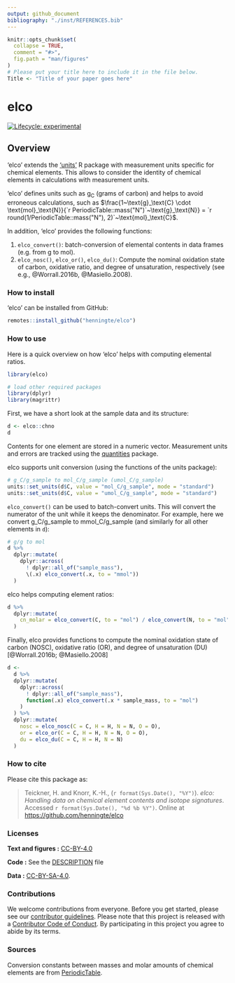 ```yaml
---
output: github_document
bibliography: "./inst/REFERENCES.bib"
---
```


<!-- README.md is generated from README.Rmd. Please edit that file -->

```r
knitr::opts_chunk$set(
  collapse = TRUE,
  comment = "#>",
  fig.path = "man/figures"
)
# Please put your title here to include it in the file below.
Title <- "Title of your paper goes here"
```

# elco

<!-- badges: start -->
[![Lifecycle: experimental](https://img.shields.io/badge/lifecycle-experimental-orange.svg)](https://www.tidyverse.org/lifecycle/#experimental)
<!-- badges: end -->

## Overview

'elco' extends the ['units'](https://r-quantities.github.io/units/) R package with measurement units specific for chemical elements. This allows to consider the identity of chemical elements in calculations with measurement units. 

'elco' defines units such as g$_\text{C}$ (grams of carbon) and helps to avoid erroneous calculations, such as $\frac{1~\text{g}_\text{C}  \cdot \text{mol}_\text{N}}{`r PeriodicTable::mass("N")`~\text{g}_\text{N}} = `r round(1/PeriodicTable::mass("N"), 2)`~\text{mol}_\text{C}$. 

In addition, 'elco' provides the following functions: 

1. `elco_convert()`: batch-conversion of elemental contents in data frames (e.g. from g to mol). 
2. `elco_nosc()`, `elco_or()`, `elco_du()`: Compute the nominal oxidation state of carbon, oxidative ratio, and degree of unsaturation, respectively (see e.g., @Worrall.2016b, @Masiello.2008).


### How to install

'elco' can be installed from GitHub:

```r
remotes::install_github("henningte/elco")
```


### How to use

Here is a quick overview on how 'elco' helps with computing elemental ratios.

```r
library(elco)

# load other required packages
library(dplyr)
library(magrittr)
```


First, we have a short look at the sample data and its structure:

```r
d <- elco::chno
d
```

Contents for one element are stored in a numeric vector. Measurement units and errors are tracked using the [quantities](https://github.com/r-quantities/quantities) package.

elco supports unit conversion (using the functions of the units package):

```r
# g_C/g_sample to mol_C/g_sample (umol_C/g_sample)
units::set_units(d$C, value = "mol_C/g_sample", mode = "standard")
units::set_units(d$C, value = "umol_C/g_sample", mode = "standard")
```


`elco_convert()` can be used to batch-convert units. This will convert the numerator of the unit while it keeps the denominator. For example, here we convert g_C/g_sample to mmol_C/g_sample (and similarly for all other elements in `d`):

```r
# g/g to mol
d %>% 
  dplyr::mutate(
    dplyr::across(
      ! dplyr::all_of("sample_mass"), 
      \(.x) elco_convert(.x, to = "mmol"))
  )
```

elco helps computing element ratios:

```r
d %>%
  dplyr::mutate(
    cn_molar = elco_convert(C, to = "mol") / elco_convert(N, to = "mol")
  )
```

Finally, elco provides functions to compute the nominal oxidation state of carbon (NOSC), oxidative ratio (OR), and degree of unsaturation (DU) [@Worrall.2016b; @Masiello.2008]

```r
d <- 
  d %>% 
  dplyr::mutate(
    dplyr::across(
      ! dplyr::all_of("sample_mass"),
      function(.x) elco_convert(.x * sample_mass, to = "mol")
    )
  ) %>%
  dplyr::mutate(
    nosc = elco_nosc(C = C, H = H, N = N, O = O),
    or = elco_or(C = C, H = H, N = N, O = O),
    du = elco_du(C = C, H = H, N = N)
  )
```


### How to cite

Please cite this package as:

> Teickner, H. and Knorr, K.-H., (`r format(Sys.Date(), "%Y")`). _elco: Handling data on chemical element contents and isotope signatures_. Accessed `r format(Sys.Date(), "%d %b %Y")`. Online at <https://github.com/henningte/elco>

### Licenses

**Text and figures :**  [CC-BY-4.0](http://creativecommons.org/licenses/by/4.0/)

**Code :** See the [DESCRIPTION](DESCRIPTION) file

**Data :** [CC-BY-SA-4.0](https://creativecommons.org/licenses/by-sa/4.0/deed.en).

### Contributions

We welcome contributions from everyone. Before you get started, please see our [contributor guidelines](CONTRIBUTING.md). Please note that this project is released with a [Contributor Code of Conduct](CONDUCT.md). By participating in this project you agree to abide by its terms.

### Sources

Conversion constants between masses and molar amounts of chemical elements are from [PeriodicTable](https://github.com/cran/PeriodicTable).

